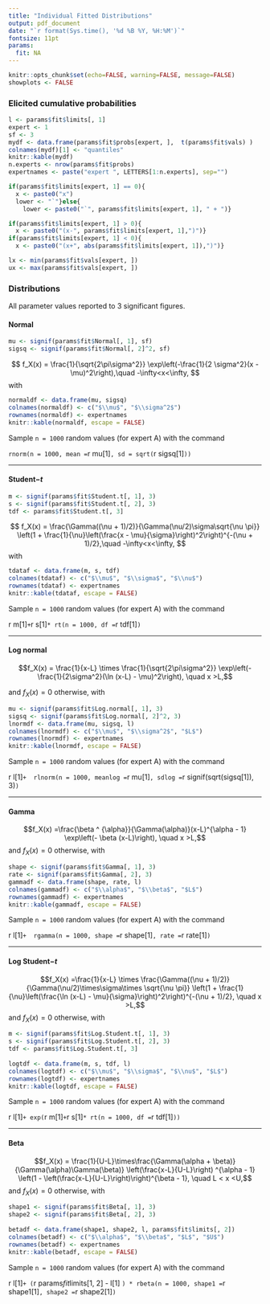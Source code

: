 ```yaml
---
title: "Individual Fitted Distributions"
output: pdf_document
date: "`r format(Sys.time(), '%d %B %Y, %H:%M')`"
fontsize: 11pt
params:
  fit: NA
---
```




```r
knitr::opts_chunk$set(echo=FALSE, warning=FALSE, message=FALSE)
showplots <- FALSE
```

### Elicited cumulative probabilities

```r
l <- params$fit$limits[, 1]
expert <- 1
sf <- 3
mydf <- data.frame(params$fit$probs[expert, ],  t(params$fit$vals) )
colnames(mydf)[1] <- "quantiles"
knitr::kable(mydf)
n.experts <- nrow(params$fit$probs)
expertnames <- paste("expert ", LETTERS[1:n.experts], sep="")
```


```r
if(params$fit$limits[expert, 1] == 0){
  x <- paste0("x")
  lower <- "`"}else{
    lower <- paste0("`", params$fit$limits[expert, 1], " + ")}

if(params$fit$limits[expert, 1] > 0){
  x <- paste0("(x-", params$fit$limits[expert, 1],")")}
if(params$fit$limits[expert, 1] < 0){
  x <- paste0("(x+", abs(params$fit$limits[expert, 1]),")")}
```


```r
lx <- min(params$fit$vals[expert, ])
ux <- max(params$fit$vals[expert, ])
```


### Distributions

All parameter values reported to 3 significant figures.

#### Normal 
```r
mu <- signif(params$fit$Normal[, 1], sf)
sigsq <- signif(params$fit$Normal[, 2]^2, sf)
```


$$
f_X(x) = \frac{1}{\sqrt{2\pi\sigma^2}} 
\exp\left(-\frac{1}{2 \sigma^2}(x - \mu)^2\right),\quad -\infty<x<\infty,
$$
with

```r
normaldf <- data.frame(mu, sigsq)
colnames(normaldf) <- c("$\\mu$", "$\\sigma^2$")
rownames(normaldf) <- expertnames
knitr::kable(normaldf, escape = FALSE)
```

Sample `n = 1000` random values (for expert A) with the command

`rnorm(n = 1000, mean = `r mu[1]`, sd = sqrt(`r sigsq[1]`)) `

<hr>

#### Student$-t$ 
```r
m <- signif(params$fit$Student.t[, 1], 3)
s <- signif(params$fit$Student.t[, 2], 3)
tdf <- params$fit$Student.t[, 3]
```

$$
f_X(x) = \frac{\Gamma((\nu + 1)/2)}{\Gamma(\nu/2)\sigma\sqrt{\nu \pi}} \left(1 + \frac{1}{\nu}\left(\frac{x - \mu}{\sigma}\right)^2\right)^{-(\nu + 1)/2},\quad -\infty<x<\infty,
$$
with
```r
tdataf <- data.frame(m, s, tdf)
colnames(tdataf) <- c("$\\mu$", "$\\sigma$", "$\\nu$")
rownames(tdataf) <- expertnames
knitr::kable(tdataf, escape = FALSE)
```




Sample `n = 1000` random values (for expert A) with the command

` `r m[1]` + `r s[1]` * rt(n = 1000, df = `r tdf[1]`) `
<hr>
#### Log normal 

$$f_X(x) = \frac{1}{x-L} \times \frac{1}{\sqrt{2\pi\sigma^2}} 
\exp\left(-\frac{1}{2\sigma^2}(\ln (x-L) - \mu)^2\right), \quad x >L,$$

and $f_X(x)=0$ otherwise, with

```r
mu <- signif(params$fit$Log.normal[, 1], 3)
sigsq <- signif(params$fit$Log.normal[, 2]^2, 3)  
lnormdf <- data.frame(mu, sigsq, l)
colnames(lnormdf) <- c("$\\mu$", "$\\sigma^2$", "$L$")
rownames(lnormdf) <- expertnames
knitr::kable(lnormdf, escape = FALSE)
```

Sample `n = 1000` random values (for expert A) with the command

` `r l[1]` +  rlnorm(n = 1000, meanlog = `r mu[1]`, sdlog = `r signif(sqrt(sigsq[1]), 3)`) `
<hr>
#### Gamma  

$$f_X(x) =\frac{\beta ^ {\alpha}}{\Gamma(\alpha)}(x-L)^{\alpha - 1} \exp\left(- \beta (x-L)\right), \quad x >L,$$ 
and $f_X(x)=0$ otherwise, with

```r
shape <- signif(params$fit$Gamma[, 1], 3)
rate <- signif(params$fit$Gamma[, 2], 3)  
gammadf <- data.frame(shape, rate, l)
colnames(gammadf) <- c("$\\alpha$", "$\\beta$", "$L$")
rownames(gammadf) <- expertnames
knitr::kable(gammadf, escape = FALSE)
```

Sample `n = 1000` random values (for expert A) with the command

` `r l[1]` +  rgamma(n = 1000, shape = `r shape[1]`, rate = `r rate[1]`) `

<hr>
#### Log Student$-t$ 

$$f_X(x) =\frac{1}{x-L} \times \frac{\Gamma((\nu + 1)/2)}{\Gamma(\nu/2)\times\sigma\times \sqrt{\nu \pi}} \left(1 + \frac{1}{\nu}\left(\frac{\ln (x-L) - \mu}{\sigma}\right)^2\right)^{-(\nu + 1)/2}, \quad x >L,$$ 
and $f_X(x)=0$ otherwise, with

```r
m <- signif(params$fit$Log.Student.t[, 1], 3)
s <- signif(params$fit$Log.Student.t[, 2], 3)
tdf <- params$fit$Log.Student.t[, 3]
  
logtdf <- data.frame(m, s, tdf, l)
colnames(logtdf) <- c("$\\mu$", "$\\sigma$", "$\\nu$", "$L$")
rownames(logtdf) <- expertnames
knitr::kable(logtdf, escape = FALSE)
```

Sample `n = 1000` random values (for expert A) with the command

` `r l[1]` + exp( `r m[1]` + `r s[1]` * rt(n = 1000, df = `r tdf[1]`)) `

<hr>
#### Beta 

$$f_X(x) = \frac{1}{U-L}\times\frac{\Gamma(\alpha + \beta)}{\Gamma(\alpha)\Gamma(\beta)} \left(\frac{x-L}{U-L}\right) ^{\alpha - 1} \left(1 - \left(\frac{x-L}{U-L}\right)\right)^{\beta - 1}, \quad   L < x <U,$$ 
and $f_X(x) = 0$ otherwise, with

```r
shape1 <- signif(params$fit$Beta[, 1], 3)
shape2 <- signif(params$fit$Beta[, 2], 3)
  
betadf <- data.frame(shape1, shape2, l, params$fit$limits[, 2])
colnames(betadf) <- c("$\\alpha$", "$\\beta$", "$L$", "$U$")
rownames(betadf) <- expertnames
knitr::kable(betadf, escape = FALSE)
```

Sample `n = 1000` random values (for expert A) with the command

` `r l[1]` + (`r params$fit$limits[1, 2] - l[1] `) * rbeta(n = 1000, shape1 = `r shape1[1]`, shape2 = `r shape2[1]`) `

